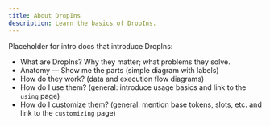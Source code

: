 ```yaml
---
title: About DropIns
description: Learn the basics of DropIns.
---
```


Placeholder for intro docs that introduce DropIns:

- What are DropIns? Why they matter; what problems they solve.
- Anatomy — Show me the parts (simple diagram with labels)
- How do they work? (data and execution flow diagrams)
- How do I use them? (general: introduce usage basics and link to the `using` page)
- How do I customize them? (general: mention base tokens, slots, etc. and link to the `customizing` page)
